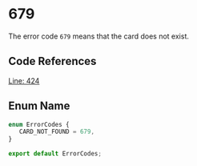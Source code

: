 # 679


The error code `679` means that the card does not exist.

## Code References

[Line: 424](https://github.com/LabsStar/goddess-anime/blob/main/src/web/webServer.ts#L424)


## Enum Name

```ts
enum ErrorCodes {
   CARD_NOT_FOUND = 679,
}

export default ErrorCodes;
```